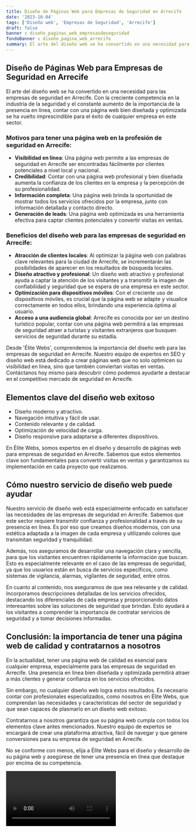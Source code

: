 ```yaml
---
title: Diseño de Páginas Web para Empresas de Seguridad en Arrecife
date: '2023-10-04'
tags: ['Diseño web', 'Empresas de Seguridad', 'Arrecife']
draft: false
banner : diseño_paginas_web_empresasdeseguridad
fondoBanner : diseño_pagina_web_arrecife
summary: El arte del diseño web se ha convertido en una necesidad para las empresas de seguridad en Arrecife. Con la creciente competencia en la industria de la seguridad y el constante aumento de la importancia de la presencia en línea, contar con una página web bien diseñada y optimizada se ha vuelto imprescindible para el éxito de cualquier empresa en este sector.
---
```


## Diseño de Páginas Web para Empresas de Seguridad en Arrecife

El arte del diseño web se ha convertido en una necesidad para las empresas de seguridad en Arrecife. Con la creciente competencia en la industria de la seguridad y el constante aumento de la importancia de la presencia en línea, contar con una página web bien diseñada y optimizada se ha vuelto imprescindible para el éxito de cualquier empresa en este sector.

### Motivos para tener una página web en la profesión de seguridad en Arrecife:
- **Visibilidad en línea**: Una página web permite a las empresas de seguridad en Arrecife ser encontradas fácilmente por clientes potenciales a nivel local y nacional.
- **Credibilidad**: Contar con una página web profesional y bien diseñada aumenta la confianza de los clientes en la empresa y la percepción de su profesionalidad.
- **Información completa**: Una página web brinda la oportunidad de mostrar todos los servicios ofrecidos por la empresa, junto con información detallada y contacto directo.
- **Generación de leads**: Una página web optimizada es una herramienta efectiva para captar clientes potenciales y convertir visitas en ventas.

### Beneficios del diseño web para las empresas de seguridad en Arrecife:
- **Atracción de clientes locales**: Al optimizar la página web con palabras clave relevantes para la ciudad de Arrecife, se incrementarán las posibilidades de aparecer en los resultados de búsqueda locales.
- **Diseño atractivo y profesional**: Un diseño web atractivo y profesional ayuda a captar la atención de los visitantes y a transmitir la imagen de confiabilidad y seguridad que se espera de una empresa en este sector.
- **Optimización para dispositivos móviles**: Con el creciente uso de dispositivos móviles, es crucial que la página web se adapte y visualice correctamente en todos ellos, brindando una experiencia óptima al usuario.
- **Acceso a una audiencia global**: Arrecife es conocida por ser un destino turístico popular, contar con una página web permitirá a las empresas de seguridad atraer a turistas y visitantes extranjeros que busquen servicios de seguridad durante su estadía.

Desde 'Élite Webs', comprendemos la importancia del diseño web para las empresas de seguridad en Arrecife. Nuestro equipo de expertos en SEO y diseño web está dedicado a crear páginas web que no solo optimicen su visibilidad en línea, sino que también conviertan visitas en ventas. Contáctanos hoy mismo para descubrir cómo podemos ayudarte a destacar en el competitivo mercado de seguridad en Arrecife.

<GifSeo />

<Cta />

## Elementos clave del diseño web exitoso

- Diseño moderno y atractivo.
- Navegación intuitiva y fácil de usar.
- Contenido relevante y de calidad.
- Optimización de velocidad de carga.
- Diseño responsive para adaptarse a diferentes dispositivos.

En Élite Webs, somos expertos en el diseño y desarrollo de páginas web para empresas de seguridad en Arrecife. Sabemos que estos elementos clave son fundamentales para convertir visitas en ventas y garantizamos su implementación en cada proyecto que realizamos.

## Cómo nuestro servicio de diseño web puede ayudar

Nuestro servicio de diseño web está especialmente enfocado en satisfacer las necesidades de las empresas de seguridad en Arrecife. Sabemos que este sector requiere transmitir confianza y profesionalidad a través de su presencia en línea. Es por eso que creamos diseños modernos, con una estética adaptada a la imagen de cada empresa y utilizando colores que transmitan seguridad y tranquilidad.

Además, nos aseguramos de desarrollar una navegación clara y sencilla, para que los visitantes encuentren rápidamente la información que buscan. Esto es especialmente relevante en el caso de las empresas de seguridad, ya que los usuarios están en busca de servicios específicos, como sistemas de vigilancia, alarmas, vigilantes de seguridad, entre otros.

En cuanto al contenido, nos aseguramos de que sea relevante y de calidad. Incorporamos descripciones detalladas de los servicios ofrecidos, destacando los diferenciales de cada empresa y proporcionando datos interesantes sobre las soluciones de seguridad que brindan. Esto ayudará a los visitantes a comprender la importancia de contratar servicios de seguridad y a tomar decisiones informadas.

## Conclusión: la importancia de tener una página web de calidad y contratarnos a nosotros

En la actualidad, tener una página web de calidad es esencial para cualquier empresa, especialmente para las empresas de seguridad en Arrecife. Una presencia en línea bien diseñada y optimizada permitirá atraer a más clientes y generar confianza en los servicios ofrecidos.

Sin embargo, no cualquier diseño web logra estos resultados. Es necesario contar con profesionales especializados, como nosotros en Élite Webs, que comprendan las necesidades y características del sector de seguridad y que sean capaces de plasmarlo en un diseño web exitoso.

Contratarnos a nosotros garantiza que su página web cumpla con todos los elementos clave antes mencionados. Nuestro equipo de expertos se encargará de crear una plataforma atractiva, fácil de navegar y que genere conversiones para su empresa de seguridad en Arrecife.

No se conforme con menos, elija a Élite Webs para el diseño y desarrollo de su página web y asegúrese de tener una presencia en línea que destaque por encima de su competencia.

<Video />

<CtaBot job='Empresas de Seguridad' city='Arrecife'/>

<Gmaps query='Arrecife+españa+maps' />